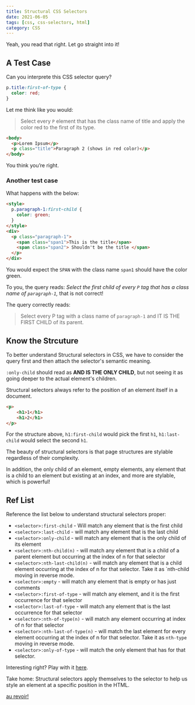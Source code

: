 ```yaml
---
title: Structural CSS Selectors
date: 2021-06-05
tags: [css, css-selectors, html]
category: CSS
---
```


Yeah, you read that right. Let go straight into it!

## A Test Case

Can you interprete this CSS selector query?

```css
p.title:first-of-type {
  color: red;
}
```

Let me think like you would:

> Select every `P` element that has the class name of title and apply the color red to the first of its type.

```html
<body>
  <p>Lorem Ipsum</p>
  <p class="title">Paragraph 2 (shows in red color)</p>
</body>
```

You think you’re right.

### Another test case

What happens with the below:

```html
<style>
  p.paragraph-1:first-child {
    color: green;
  }
</style>
<div>
  <p class="paragraph-1">
    <span class="span1">This is the title</span>
    <span class="span2"> Shouldn't be the title </span>
  </p>
</div>
```

You would expect the `SPAN` with the class name `span1` should have the color green.

To you, the query reads: _Select the first child of every `P` tag that has a class name of `paragraph-1`,_ that is not correct!

The query correctly reads:

> Select every P tag with a class name of `paragraph-1` and IT IS THE FIRST CHILD of its parent.

## Know the Strcuture

To better understand Structural selectors in CSS, we have to consider the query first and then attach the selector's semantic meaning.

`:only-child` should read as **AND IS THE ONLY CHILD**, but not seeing it as going deeper to the actual element's children.

Structural selectors always refer to the position of an element itself in a document.

```html
<p>
    <h1>1</h1>
    <h1>2</h1>
</p>
```

For the structure above, `h1:first-child` would pick the first `h1`, `h1:last-child` would select the second `h1`.

The beauty of structural selectors is that page structures are stylable regardless of their complexity.

In addition, the only child of an element, empty elements, any element that is a child to an element but existing at an index, and more are stylable, which is powerful!

## Ref List

Reference the list below to understand structural selectors proper:

- `<selector>:first-child` - Will match any element that is the first child
- `<selector>:last-child` - will match any element that is the last child
- `<selector>:only-child` - will match any element that is the only child of its element
- `<selector>:nth-child(n)` - will match any element that is a child of a parent element but occurring at the index of n for that selector
- `<selector>:nth-last-child(n)` - will match any element that is a child element occurring at the index of n for that selector. Take it as `nth-child moving in reverse mode.
- `<selector>:empty` - will match any element that is empty or has just comments
- `<selector>:first-of-type` - will match any element, and it is the first occurrence for that selector
- `<selector>:last-of-type` - will match any element that is the last occurrence for that selector
- `<selector>:nth-of-type(n)` - will match any element occurring at index of n for that selector
- `<selector>:nth-last-of-type(n)` - will match the last element for every element occurring at the index of n for that selector. Take it as `nth-type` moving in reverse mode.
- `<selector>:only-of-type` - will match the only element that has for that selector.

Interesting right? Play with it [here](https://codepen.io/ihaleem/pen/BaWxRwE).

Take home: Structural selectors apply themselves to the selector to help us style an element at a specific position in the HTML.

[au revoir!](https://translate.google.com/?sl=auto&tl=en&text=au%20revoir&op=translate)
